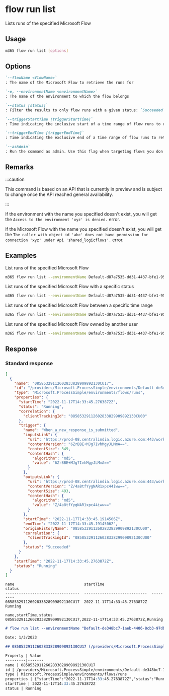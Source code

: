 
# flow run list

Lists runs of the specified Microsoft Flow

## Usage

```sh
m365 flow run list [options]
```

## Options

```md definition-list
`--flowName <flowName>`
: The name of the Microsoft Flow to retrieve the runs for

`-e, --environmentName <environmentName>`
: The name of the environment to which the flow belongs

`--status [status]` 
: Filter the results to only flow runs with a given status: `Succeeded`, `Running`, `Failed` or `Cancelled`. By default all flow runs are listed.

`--triggerStartTime [triggerStartTime]`
: Time indicating the inclusive start of a time range of flow runs to return. This should be defined as a valid ISO 8601 string (2021-12-16T18:28:48.6964197Z).

`--triggerEndTime [triggerEndTime]`
: Time indicating the exclusive end of a time range of flow runs to return. This should be defined as a valid ISO 8601 string (2021-12-16T18:28:48.6964197Z).

`--asAdmin`
: Run the command as admin. Use this flag when targeting flows you don't own.
```

<Global />

## Remarks

:::caution

This command is based on an API that is currently in preview and is subject to change once the API reached general availability.

:::

If the environment with the name you specified doesn't exist, you will get the `Access to the environment 'xyz' is denied.` error.

If the Microsoft Flow with the name you specified doesn't exist, you will get the `The caller with object id 'abc' does not have permission for connection 'xyz' under Api 'shared_logicflows'.` error.

## Examples

List runs of the specified Microsoft Flow

```sh
m365 flow run list --environmentName Default-d87a7535-dd31-4437-bfe1-95340acd55c5 --flowName 5923cb07-ce1a-4a5c-ab81-257ce820109a
```

List runs of the specified Microsoft Flow with a specific status

```sh
m365 flow run list --environmentName Default-d87a7535-dd31-4437-bfe1-95340acd55c5 --flowName 5923cb07-ce1a-4a5c-ab81-257ce820109a --status Running
```

List runs of the specified Microsoft Flow between a specific time range

```sh
m365 flow run list --environmentName Default-d87a7535-dd31-4437-bfe1-95340acd55c5 --flowName 5923cb07-ce1a-4a5c-ab81-257ce820109a --triggerStartTime 2023-01-21T18:19:00Z --triggerEndTime 2023-01-22T00:00:00Z
```

List runs of the specified Microsoft Flow owned by another user

```sh
m365 flow run list --environmentName Default-d87a7535-dd31-4437-bfe1-95340acd55c5 --flowName 5923cb07-ce1a-4a5c-ab81-257ce820109a --asAdmin
```

## Response

### Standard response

<Tabs>
  <TabItem value="JSON">

  ```json
  [      
    {
      "name": "08585329112602833828909892130CU17",
      "id": "/providers/Microsoft.ProcessSimple/environments/Default-de348bc7-1aeb-4406-8cb3-97db021cadb4/flows/170fb67e-a514-4d84-8727-582022bd13a9/runs/08585329112602833828909892130CU17",
      "type": "Microsoft.ProcessSimple/environments/flows/runs",
      "properties": {
        "startTime": "2022-11-17T14:33:45.2763872Z",
        "status": "Running",
        "correlation": {
          "clientTrackingId": "08585329112602833829909892130CU00"
        },
        "trigger": {
          "name": "When_a_new_response_is_submitted",
          "inputsLink": {
            "uri": "https://prod-08.centralindia.logic.azure.com:443/workflows/f7bf8f6b5c494e63bfc21b54087a596e/runs/08585329112602833828909892130CU17/contents/TriggerInputs?api-version=2016-06-01&se=2022-11-17T18%3A00%3A00.0000000Z&sp=%2Fruns%2F08585329112602833828909892130CU17%2Fcontents%2FTriggerInputs%2Fread&sv=1.0&sig=jmdMRWvY7uGoxTmqd3_a2bJtegXuVyuKTKKUVLiwh38",
            "contentVersion": "6ZrBBE+MJg7IvhMgyJLMmA==",
            "contentSize": 349,
            "contentHash": {
              "algorithm": "md5",
              "value": "6ZrBBE+MJg7IvhMgyJLMmA=="
            }
          },
          "outputsLink": {
            "uri": "https://prod-08.centralindia.logic.azure.com:443/workflows/f7bf8f6b5c494e63bfc21b54087a596e/runs/08585329112602833828909892130CU17/contents/TriggerOutputs?api-version=2016-06-01&se=2022-11-17T18%3A00%3A00.0000000Z&sp=%2Fruns%2F08585329112602833828909892130CU17%2Fcontents%2FTriggerOutputs%2Fread&sv=1.0&sig=Y3qqjuWrrcQJrmF7uvm6LVzQy5w-dNOFWJ8Yt8khXvA",
            "contentVersion": "Z/4a8tfYygNAR1xpc44iww==",
            "contentSize": 493,
            "contentHash": {
              "algorithm": "md5",
              "value": "Z/4a8tfYygNAR1xpc44iww=="
            }
          },
          "startTime": "2022-11-17T14:33:45.1914506Z",
          "endTime": "2022-11-17T14:33:45.1914506Z",
          "originHistoryName": "08585329112602833829909892130CU00",
          "correlation": {
            "clientTrackingId": "08585329112602833829909892130CU00"
          },
          "status": "Succeeded"
        }
      },
      "startTime": "2022-11-17T14:33:45.2763872Z",
      "status": "Running"
    }
  ]
  ```

  </TabItem>
  <TabItem value="Text">

  ```text
  name                               startTime                     status
  ---------------------------------  ----------------------------  ---------
  08585329112602833828909892130CU17  2022-11-17T14:33:45.2763872Z  Running
  ```

  </TabItem>
  <TabItem value="CSV">

  ```csv
  name,startTime,status
  08585329112602833828909892130CU17,2022-11-17T14:33:45.2763872Z,Running
  ```

  </TabItem>
  <TabItem value="Markdown">

  ```md
  # flow run list --environmentName "Default-de348bc7-1aeb-4406-8cb3-97db021cadb4" --flowName "08585329112602833828909892130CU17"

  Date: 1/3/2023

  ## 08585329112602833828909892130CU17 (/providers/Microsoft.ProcessSimple/environments/Default-de348bc7-1aeb-4406-8cb3-97db021cadb4/flows/170fb67e-a514-4d84-8727-582022bd13a9/runs/08585329112602833828909892130CU17)

  Property | Value
  ---------|-------
  name | 08585329112602833828909892130CU17
  id | /providers/Microsoft.ProcessSimple/environments/Default-de348bc7-1aeb-4406-8cb3-97db021cadb4/flows/170fb67e-a514-4d84-8727-582022bd13a9/runs/08585329112602833828909892130CU17
  type | Microsoft.ProcessSimple/environments/flows/runs
  properties | {"startTime":"2022-11-17T14:33:45.2763872Z","status":"Running","correlation":{"clientTrackingId":"08585329112602833829909892130CU00"},"trigger":{"name":"When_a_new_response_is_submitted","inputsLink":{"uri":"https://prod-08.centralindia.logic.azure.com:443/workflows/f7bf8f6b5c494e63bfc21b54087a596e/runs/08585329112602833828909892130CU17/contents/TriggerInputs?api-version=2016-06-01&se=2022-11-17T18%3A00%3A00.0000000Z&sp=%2Fruns%2F08585329112602833828909892130CU17%2Fcontents%2FTriggerInputs%2Fread&sv=1.0&sig=jmdMRWvY7uGoxTmqd3_a2bJtegXuVyuKTKKUVLiwh38","contentVersion":"6ZrBBE+MJg7IvhMgyJLMmA==","contentSize":349,"contentHash":{"algorithm":"md5","value":"6ZrBBE+MJg7IvhMgyJLMmA=="}},"outputsLink":{"uri":"https://prod-08.centralindia.logic.azure.com:443/workflows/f7bf8f6b5c494e63bfc21b54087a596e/runs/08585329112602833828909892130CU17/contents/TriggerOutputs?api-version=2016-06-01&se=2022-11-17T18%3A00%3A00.0000000Z&sp=%2Fruns%2F08585329112602833828909892130CU17%2Fcontents%2FTriggerOutputs%2Fread&sv=1.0&sig=Y3qqjuWrrcQJrmF7uvm6LVzQy5w-dNOFWJ8Yt8khXvA","contentVersion":"Z/4a8tfYygNAR1xpc44iww==","contentSize":493,"contentHash":{"algorithm":"md5","value":"Z/4a8tfYygNAR1xpc44iww=="}},"startTime":"2022-11-17T14:33:45.1914506Z","endTime":"2022-11-17T14:33:45.1914506Z","originHistoryName":"08585329112602833829909892130CU00","correlation":{"clientTrackingId":"08585329112602833829909892130CU00"},"status":"Succeeded"}}
  startTime | 2022-11-17T14:33:45.2763872Z
  status | Running
  ```

  </TabItem>
</Tabs>

